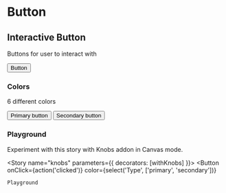 

<Meta title="Wallet Roshi Design System | Button" component={Button} />

# Button

## Interactive Button

Buttons for user to interact with

<Preview withToolbar>
  <Story name="standard">
    <Button
      onClick={action('clicked')}
      color={select('Type', ['primary', 'secondary'])}
    >
      Button
    </Button>
  </Story>
</Preview>

<Props of={Button} />

### Colors

6 different colors

<Story name="colors">
  <div>
    <Button
      onClick={action('clicked')}
      color="primary"
    >
      Primary button
    </Button>
    <Button
      onClick={action('clicked')}
      color="secondary"
    >
      Secondary button
    </Button>
  </div>
</Story>

### Playground

Experiment with this story with Knobs addon in Canvas mode.

<Story name="knobs" parameters={{ decorators: [withKnobs] }}>
  <Button
    onClick={action('clicked')}
    color={select('Type', ['primary', 'secondary'])}
  >
    Playground
  </Button>
</Story>
